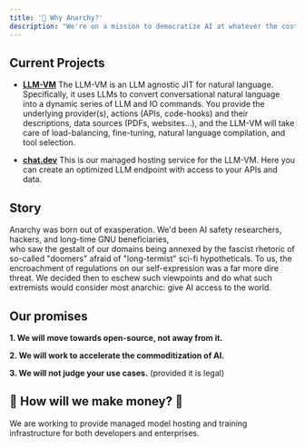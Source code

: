 ```yaml
---
title: '🤔 Why Anarchy?'
description: "We're on a mission to democratize AI at whatever the cost. We're hackers who've grown tired of AI safety rhetoric meaning locked-down APIs with inconsistent support."
---
```


## Current Projects

- **[LLM-VM](https://anarchy.ai/welcome/llm_vm)** The LLM-VM is an LLM agnostic JIT for natural language. Specifically, it uses LLMs to convert conversational natural language into a dynamic series of LLM and IO commands. You provide the underlying provider(s), actions (APIs, code-hooks) and their descriptions, data sources (PDFs, websites...), and the LLM-VM will take care of load-balancing, fine-tuning, natural language compilation, and tool selection.

- **[chat.dev](https://chat.dev)** This is our managed hosting service for the LLM-VM. Here you can create an optimized LLM endpoint with access to your APIs and data.

## Story

Anarchy was born out of exasperation. We'd been AI safety researchers, hackers, and long-time GNU beneficiaries,  
who saw the gestalt of our domains being annexed by the fascist rhetoric of so-called "doomers" afraid 
of "long-termist" sci-fi hypotheticals. To us, the encroachment of regulations on our self-expression 
was a far more dire threat. We decided then to eschew such viewpoints and do what such extremists would consider 
most anarchic: give AI access to the world.

## Our promises

**1. We will move towards open-source, not away from it.**

**2. We will work to accelerate the commoditization of AI.**

**3. We will not judge your use cases.** (provided it is legal)

## 💸 How will we make money? 💸

We are working to provide managed model hosting and training infrastructure for both developers and enterprises.

